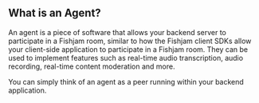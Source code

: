 ## What is an Agent?

An agent is a piece of software that allows your backend server to participate in a Fishjam room, similar to how the Fishjam client SDKs allow your client-side application to participate in a Fishjam room.
They can be used to implement features such as real-time audio transcription, audio recording, real-time content moderation and more.

You can simply think of an agent as a peer running within your backend application.
